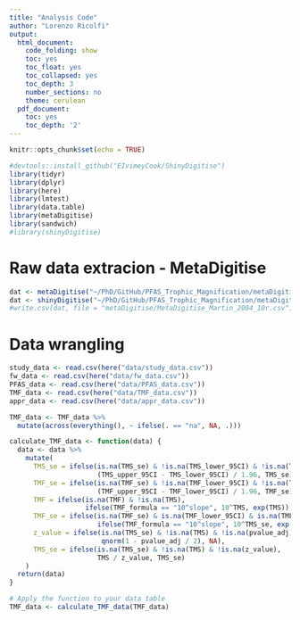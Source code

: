 ```yaml
---
title: "Analysis Code"
author: "Lorenzo Ricolfi"
output:
  html_document:
    code_folding: show
    toc: yes
    toc_float: yes
    toc_collapsed: yes
    toc_depth: 3
    number_sections: no
    theme: cerulean
  pdf_document:
    toc: yes
    toc_depth: '2'
---
```

```r
knitr::opts_chunk$set(echo = TRUE)
```
```r
#devtools::install_github("EIvimeyCook/ShinyDigitise")
library(tidyr)
library(dplyr)
library(here)
library(lmtest)
library(data.table)
library(metaDigitise)
library(sandwich)
#library(shinyDigitise)
```

# Raw data extracion - MetaDigitise
```r
dat <- metaDigitise("~/PhD/GitHub/PFAS_Trophic_Magnification/metaDigitise")
dat <- shinyDigitise("~/PhD/GitHub/PFAS_Trophic_Magnification/metaDigitise")
#write.csv(dat, file = "metaDigitise/MetaDigitise_Martin_2004_10r.csv")
```

# Data wrangling
```r
study_data <- read.csv(here("data/study_data.csv"))
fw_data <- read.csv(here("data/fw_data.csv"))
PFAS_data <- read.csv(here("data/PFAS_data.csv"))
TMF_data <- read.csv(here("data/TMF_data.csv"))
appr_data <- read.csv(here("data/appr_data.csv"))

TMF_data <- TMF_data %>%
  mutate(across(everything(), ~ ifelse(. == "na", NA, .)))
```

```r
calculate_TMF_data <- function(data) {
  data <- data %>%
    mutate(
      TMS_se = ifelse(is.na(TMS_se) & !is.na(TMS_lower_95CI) & !is.na(TMS_upper_95CI),
                      (TMS_upper_95CI - TMS_lower_95CI) / 1.96, TMS_se),
      TMF_se = ifelse(is.na(TMF_se) & !is.na(TMF_lower_95CI) & !is.na(TMF_upper_95CI),
                      (TMF_upper_95CI - TMF_lower_95CI) / 1.96, TMF_se),
      TMF = ifelse(is.na(TMF) & !is.na(TMS),
                   ifelse(TMF_formula == "10^slope", 10^TMS, exp(TMS)), TMF),
      TMF_se = ifelse(is.na(TMF_se) & is.na(TMF_lower_95CI) & is.na(TMF_upper_95CI) & !is.na(TMS_se),
                      ifelse(TMF_formula == "10^slope", 10^TMS_se, exp(TMS_se)), TMF_se),
      z_value = ifelse(is.na(TMS_se) & !is.na(TMS) & !is.na(pvalue_adj),
                       qnorm(1 - pvalue_adj / 2), NA),
      TMS_se = ifelse(is.na(TMS_se) & !is.na(TMS) & !is.na(z_value),
                      TMS / z_value, TMS_se)
    )
  return(data)
}

# Apply the function to your data table
TMF_data <- calculate_TMF_data(TMF_data)
```

